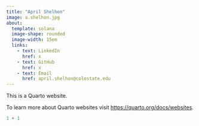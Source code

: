 ```yaml
---
title: "April Shelhon"
image: a.shelhon.jpg
about: 
  template: solana
  image-shape: rounded
  image-width: 15em
  links:
    - text: LinkedIn
      href: x
    - text: GitHub
      href: x
    - text: Email
      href: april.shelhon@colostate.edu
---
```


This is a Quarto website.

To learn more about Quarto websites visit <https://quarto.org/docs/websites>.

```r
1 + 1
```
